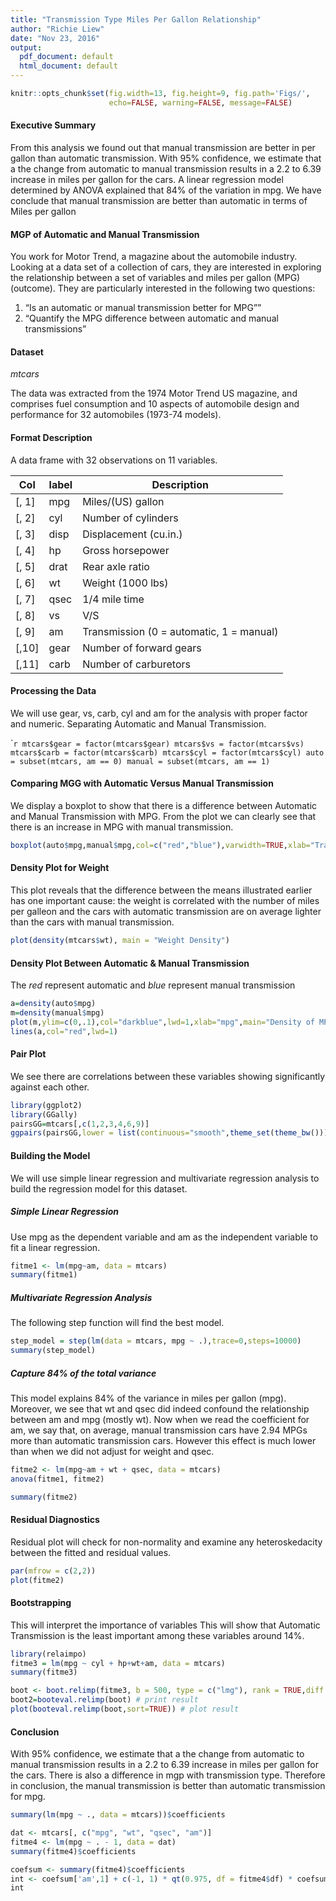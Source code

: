 ```yaml
---
title: "Transmission Type Miles Per Gallon Relationship"
author: "Richie Liew"
date: "Nov 23, 2016"
output:
  pdf_document: default
  html_document: default
---
```


```r
knitr::opts_chunk$set(fig.width=13, fig.height=9, fig.path='Figs/',
                      echo=FALSE, warning=FALSE, message=FALSE)
```

#### Executive Summary

From this analysis we found out that manual transmission are better in per gallon than automatic transmission.  With 95% confidence, we estimate that a the change from automatic to manual transmission results in a 2.2 to 6.39 increase in miles per gallon for the cars. A linear regression model determined by ANOVA explained that 84% of the variation in mpg.  We have conclude that manual transmission are better than automatic in terms of Miles per gallon

#### MGP of Automatic and Manual Transmission
You work for Motor Trend, a magazine about the automobile industry. Looking at a data set of a collection of cars, they are interested in exploring the relationship between a set of variables and miles per gallon (MPG) (outcome). They are particularly interested in the following two questions:

1. "Is an automatic or manual transmission better for MPG""
2. "Quantify the MPG difference between automatic and manual transmissions"

#### Dataset
*mtcars*

The data was extracted from the 1974 Motor Trend US magazine, and comprises fuel consumption and 10 aspects of automobile design and performance for 32 automobiles (1973-74 models).

#### Format Description
A data frame with 32 observations on 11 variables.

Col | label | Description
---|---|---
[, 1] |	mpg	| Miles/(US) gallon
[, 2]	| cyl |	Number of cylinders
[, 3]	|	disp | Displacement (cu.in.)
[, 4]	|	hp | Gross horsepower 
[, 5]	|	drat |	Rear axle ratio 
[, 6]	|	wt |	Weight (1000 lbs) 
[, 7]	|	qsec | 1/4 mile time 
[, 8]	|	vs | V/S 
[, 9]	|	am | Transmission (0 = automatic, 1 = manual) 
[,10]	| gear | Number of forward gears 
[,11]	| carb | Number of carburetors

#### Processing the Data

We will use gear, vs, carb, cyl and am for the analysis with proper factor and numeric.
Separating Automatic and Manual Transmission.

````r
mtcars$gear = factor(mtcars$gear)
mtcars$vs = factor(mtcars$vs)
mtcars$carb = factor(mtcars$carb)
mtcars$cyl = factor(mtcars$cyl)
auto = subset(mtcars, am == 0)
manual = subset(mtcars, am == 1)
```

#### Comparing MGG with Automatic Versus Manual Transmission

We display a boxplot to show that there is a difference between Automatic and Manual Transmission with MPG.  From the plot we can clearly see that there is an increase in MPG with manual transmission.

```r
boxplot(auto$mpg,manual$mpg,col=c("red","blue"),varwidth=TRUE,xlab="Transmission Type",ylab="mpg",main="MPG of Automatic vs. Manual Transmission",names=c("Automatic","Manual"))
```

#### Density Plot for Weight

This plot reveals that the difference between the means illustrated earlier has one important cause: the weight is correlated with the number of miles per galleon and the cars with automatic transmission are on average lighter than the cars with manual transmission. 


```r
plot(density(mtcars$wt), main = "Weight Density")
```

#### Density Plot Between Automatic & Manual Transmission

The *red* represent automatic and *blue* represent manual transmission

```r
a=density(auto$mpg)
m=density(manual$mpg)
plot(m,ylim=c(0,.1),col="darkblue",lwd=1,xlab="mpg",main="Density of MPG by Transmission")
lines(a,col="red",lwd=1)
```

#### Pair Plot

We see there are correlations between these variables showing significantly against each other.

```r
library(ggplot2)
library(GGally)
pairsGG=mtcars[,c(1,2,3,4,6,9)]
ggpairs(pairsGG,lower = list(continuous="smooth",theme_set(theme_bw())),title="CORRELATION OF MTCAR",colour = "am")
```

#### Building the Model

We will use simple linear regression and multivariate regression analysis to build the regression model for this dataset.

##### Simple Linear Regression

Use mpg as the dependent variable and am as the independent variable to fit a linear regression.

```r
fitme1 <- lm(mpg~am, data = mtcars)
summary(fitme1)
```

##### Multivariate Regression Analysis

The following step function will find the best model.

```r
step_model = step(lm(data = mtcars, mpg ~ .),trace=0,steps=10000)
summary(step_model)
```

##### Capture 84% of the total variance

This model explains 84% of the variance in miles per gallon (mpg). Moreover, we see that wt and qsec did indeed confound the relationship between am and mpg (mostly wt). Now when we read the coefficient for am, we say that, on average, manual transmission cars have 2.94 MPGs more than automatic transmission cars. However this effect is much lower than when we did not adjust for weight and qsec.

```r
fitme2 <- lm(mpg~am + wt + qsec, data = mtcars)
anova(fitme1, fitme2)
```

```r
summary(fitme2)
```

#### Residual Diagnostics

Residual plot will check for non-normality and examine any heteroskedacity between the fitted and residual values.

```r
par(mfrow = c(2,2))
plot(fitme2)
```

#### Bootstrapping

This will interpret the importance of variables 
This will show that Automatic Transmission is the least important among these variables around 14%.

```r
library(relaimpo)
fitme3 = lm(mpg ~ cyl + hp+wt+am, data = mtcars)
summary(fitme3)

boot <- boot.relimp(fitme3, b = 500, type = c("lmg"), rank = TRUE,diff = TRUE, rela = TRUE)
boot2=booteval.relimp(boot) # print result
plot(booteval.relimp(boot,sort=TRUE)) # plot result 
```

#### Conclusion

With 95% confidence, we estimate that a the change from automatic to manual transmission results in a 2.2 to 6.39 increase in miles per gallon for the cars. There is also a difference in mgp with transmission type.  Therefore in conclusion, the manual transmission is better than automatic transmission for mpg.

```r
summary(lm(mpg ~ ., data = mtcars))$coefficients
```

```r
dat <- mtcars[, c("mpg", "wt", "qsec", "am")]
fitme4 <- lm(mpg ~ . - 1, data = dat)
summary(fitme4)$coefficients
```

```r
coefsum <- summary(fitme4)$coefficients
int <- coefsum['am',1] + c(-1, 1) * qt(0.975, df = fitme4$df) * coefsum['am',2]
int
```